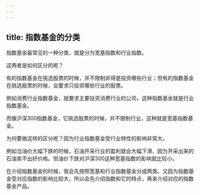 ```yaml
---
---
---
```

title: 指数基金的分类
---




指数基金最常见的一种分类，就是分为宽基指数和行业指数。

这两者是如何区分的呢？

有的指数基金在挑选股票的时候，并不限制非得是投资哪些行业；但有的指数基金在挑选股票的时候，会要求只投资哪些行业的股票。


例如消费行业指数基金，就要求主要投资消费行业的公司，这种指数基金就是行业指数基金。

而像沪深300指数基金，它挑选股票的时候，并不限制行业，这种就是宽基指数基金。




为何要做这样的区分呢？因为行业指数基金受行业特性的影响非常大。


例如当油价大幅下跌的时候，石油开采行业的盈利就会大幅下滑，因为开采出来的石油卖不出好价格。但油价下跌对沪深300这种宽基指数的影响就比较小。




在介绍指数基金的时候，我会先按照宽基和行业指数基金分成两类。又因为指数基金受对应指数的影响比较大，所以会先介绍指数和它的特点，再来介绍对应的指数基金产品。